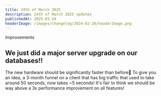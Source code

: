 ```yaml
---
title: 24th of March 2025
description: 24th of March 2025 updates
publishedAt: 2025-03-24
headerImage: /images/changelog/2024-02-26/headerImage.png
---
```

<Badge variant="noLink" className="m-0">
  <span>Improvements</span>
</Badge>

## We just did a major server upgrade on our databases!!
The new hardware should be significantly faster than before🚀
To give you an idea, a 3-month funnel on a client that has big traffic that used to take around 50 seconds, now takes ~5 seconds!
It's fair to think we should be way above a 3x performance improvement on all features!
